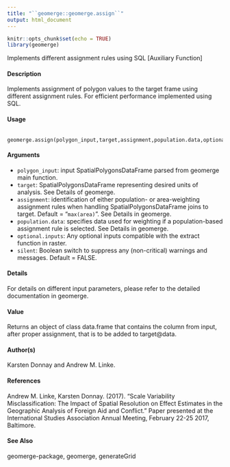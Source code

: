 ```yaml
---
title: "``geomerge::geomerge.assign``"
output: html_document
---
```


```r
knitr::opts_chunk$set(echo = TRUE)
library(geomerge)
```
Implements different assignment rules using SQL [Auxiliary Function]

#### Description

Implements assignment of polygon values to the target frame using different assignment rules.
For efficient performance implemented using SQL.

#### Usage
<pre><code>
geomerge.assign(polygon_input,target,assignment,population.data,optional.inputs,silent)
</code></pre>

#### Arguments
* ``polygon_input``: input SpatialPolygonsDataFrame parsed from geomerge main function.
* ``target``: SpatialPolygonsDataFrame representing desired units of analysis. See Details of geomerge.
* ``assignment``: identification of either population- or area-weighting assignment rules when handling SpatialPolygonsDataFrame joins to target. 
Default = "``max(area)``". See Details in geomerge.
* ``population.data``: specifies data used for weighting if a population-based assignment rule is selected. See Details in geomerge.
* ``optional.inputs``: Any optional inputs compatible with the extract function in raster.
* ``silent``: Boolean switch to suppress any (non-critical) warnings and messages. Default = FALSE.

#### Details
For details on different input parameters, please refer to the detailed documentation in geomerge.

#### Value
Returns an object of class data.frame that contains the column from input, after proper assignment, that is to be added to target@data.

#### Author(s)
Karsten Donnay and Andrew M. Linke.

#### References
Andrew M. Linke, Karsten Donnay. (2017). "Scale Variability Misclassification: The Impact of Spatial Resolution on Effect Estimates in the Geographic Analysis of Foreign Aid and Conflict."
Paper presented at the International Studies Association Annual Meeting, February 22-25 2017, Baltimore.

#### See Also
geomerge-package, geomerge, generateGrid

